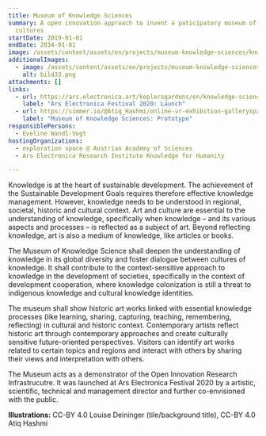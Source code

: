 ```yaml
---
title: Museum of Knowledge Sciences
summary: A open innovation approach to invent a paticipatory museum of knowledge
  cultures
startDate: 2019-01-01
endDate: 2034-01-01
image: /assets/content/assets/en/projects/museum-knowledge-sciences/knowledge_museum_the-grid_ausschnitt.png
additionalImages:
  - image: /assets/content/assets/en/projects/museum-knowledge-sciences/additionalImages/bild33.png
    alt: bild33.png
attachments: []
links:
  - url: https://ars.electronica.art/keplersgardens/en/knowledge-science/
    label: "Ars Electronica Festival 2020: Launch"
  - url: https://simmer.io/@Atiq_Hashmi/online-vr-exhibition-galleryspaceens/en/knowledge-science/
    label: "Museum of Knowledge Sciences: Prototype"
responsiblePersons:
  - Eveline Wandl-Vogt
hostingOrganizations:
  - exploration space @ Austrian Academy of Sciences
  - Ars Electronica Research Institute Knowledge for Humanity

---
```

Knowledge is at the heart of sustainable development. The achievement of the Sustainable Development Goals requires therefore effective knowledge management. However, knowledge needs to be understood in regional, societal, historic and cultural context. Art and culture are essential to the understanding of knowledge, specifically when knowledge – and its various aspects and processes – is reflected as a subject of art. Beyond reflecting knowledge, art is also a medium of knowledge, like articles or books.

The Museum of Knowledge Science shall deepen the understanding of knowledge in its global diversity and foster dialogue between cultures of knowledge. It shall contribute to the context-sensitive approach to knowledge in the development of societies, specifically in the context of development cooperation, where knowledge colonization is still a threat to indigenous knowledge and cultural knowledge identities.

The museum shall show historic art works linked with essential knowledge processes (like learning, sharing, capturing, teaching, remembering, reflecting) in cultural and historic context. Contemporary artists reflect historic art through contemporary approaches and create culturally sensitive future-oriented perspectives. Visitors can identify art works related to certain topics and regions and interact with others by sharing their views and interpretation with others.

The Museum acts as a demonstrator of the Open Innovation Research Infrastrucutre. It was launched at Ars Electronica Festival 2020 by a artistic, scientific, technical and management director and further co-envisioned with the public.

**Illustrations:** CC-BY 4.0 Louise Deininger (tile/background title), CC-BY 4.0 Atiq Hashmi
